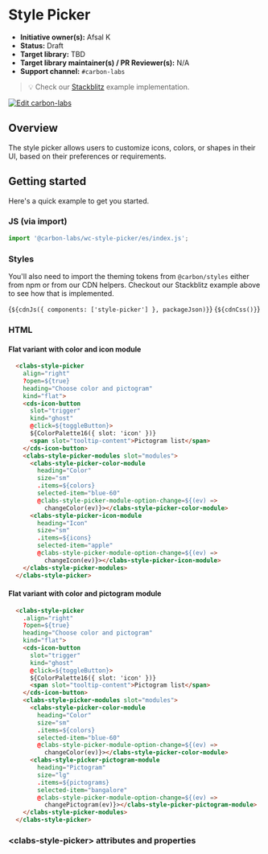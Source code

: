 
<Meta of={StylePickerFlatStories} />

# Style Picker

- **Initiative owner(s):** Afsal K
- **Status:** Draft
- **Target library:** TBD
- **Target library maintainer(s) / PR Reviewer(s):** N/A
- **Support channel:** `#carbon-labs`

> 💡 Check our
> [Stackblitz](https://stackblitz.com/github/carbon-design-system/carbon-labs/tree/main/examples/web-components/style-picker)
> example implementation.

[![Edit carbon-labs](https://developer.stackblitz.com/img/open_in_stackblitz.svg)](https://stackblitz.com/github/carbon-design-system/carbon-labs/tree/main/examples/web-components/style-picker)

## Overview

The style picker allows users to customize icons, colors, or shapes in their UI, based on their preferences or requirements.

## Getting started

Here's a quick example to get you started.

### JS (via import)

```javascript
import '@carbon-labs/wc-style-picker/es/index.js';
```

### Styles

You'll also need to import the theming tokens from `@carbon/styles` either from
npm or from our CDN helpers. Checkout our Stackblitz example above to see how
that is implemented.

<Markdown>{`${cdnJs({ components: ['style-picker'] }, packageJson)}`}</Markdown>
<Markdown>{`${cdnCss()}`}</Markdown>

### HTML

#### Flat variant with color and icon module

```html
  <clabs-style-picker
    align="right"
    ?open=${true}
    heading="Choose color and pictogram"
    kind="flat">
    <cds-icon-button
      slot="trigger"
      kind="ghost"
      @click=${toggleButton}>
      ${ColorPalette16({ slot: 'icon' })}
      <span slot="tooltip-content">Pictogram list</span>
    </cds-icon-button>
    <clabs-style-picker-modules slot="modules">
      <clabs-style-picker-color-module
        heading="Color"
        size="sm"
        .items=${colors}
        selected-item="blue-60"
        @clabs-style-picker-module-option-change=${(ev) =>
          changeColor(ev)}></clabs-style-picker-color-module>
      <clabs-style-picker-icon-module
        heading="Icon"
        size="sm"
        .items=${icons}
        selected-item="apple"
        @clabs-style-picker-module-option-change=${(ev) =>
          changeIcon(ev)}></clabs-style-picker-icon-module>
    </clabs-style-picker-modules>
  </clabs-style-picker>
```

#### Flat variant with color and pictogram module

```html
  <clabs-style-picker
    .align="right"
    ?open=${true}
    heading="Choose color and pictogram"
    kind="flat">
    <cds-icon-button
      slot="trigger"
      kind="ghost"
      @click=${toggleButton}>
      ${ColorPalette16({ slot: 'icon' })}
      <span slot="tooltip-content">Pictogram list</span>
    </cds-icon-button>
    <clabs-style-picker-modules slot="modules">
      <clabs-style-picker-color-module
        heading="Color"
        size="sm"
        .items=${colors}
        selected-item="blue-60"
        @clabs-style-picker-module-option-change=${(ev) =>
          changeColor(ev)}></clabs-style-picker-color-module>
      <clabs-style-picker-pictogram-module
        heading="Pictogram"
        size="lg"
        .items=${pictograms}
        selected-item="bangalore"
        @clabs-style-picker-module-option-change=${(ev) =>
          changePictogram(ev)}></clabs-style-picker-pictogram-module>
    </clabs-style-picker-modules>
  </clabs-style-picker>
```

### &lt;clabs-style-picker&gt; attributes and properties

<ArgTypes of="clabs-style-picker" />
